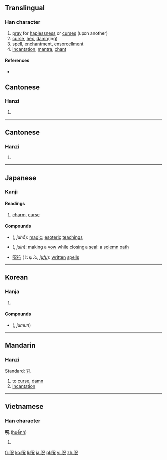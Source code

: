 {{also|咒}}
==Translingual==

===Han character===
{{Han char|rn=30|rad=口|as=05|sn=8|four=|canj=口口竹山 (RRHU)}}

# [[pray]] for [[haplessness]] or [[curse]]s (upon another)
# [[curse]], [[hex]], [[damn]](ing)
# [[spell]], [[enchantment]], [[ensorcell]]ment
# [[incantation]], [[mantra]], [[chant]]

====References====
* {{Han ref|kx=0182.020|dkj=03443|dj=0401.020|hdz=10601.030|uh=546A|ud=21610}}

==Cantonese==

===Hanzi===
{{yue-hanzi|jyut=|y=juk1}}

# {{rfdef|lang=yue|sort=示05}}

----

==Cantonese==

===Hanzi===
{{yue-hanzi|jyut=[[zau2]]|y=jau2}}

# {{defn|lang=yue|sort=口05}}

----

==Japanese==

===Kanji===
{{ja-kanji|grade=7|rs=口05}}

====Readings====
{{ja-readings
|on=[[じゅ]] (ju), [[しゅう]] (shū)
|kun=[[かしる]] (呪る, kashiru), [[しゅす]] (呪す, shusu), [[じゅす]] (呪す, jusu), [[のろう]] (呪う, norou), [[のろい]] (呪い, noroi), [[のろわしい]] (呪わしい, norowashii), [[ほさく]] (呪く, hosaku), [[まじなう]] (呪う, majinau), [[まじない]] (呪い, majinai)
}}

# [[charm]], [[curse]]

====Compounds====
* {{l|ja|呪法}} ({{l|ja|じゅほう}}, ''juhō''): [[magic]]; {{qualifier|Buddhism}} [[esoteric]] [[teaching]]s
* {{l|ja|呪印}} ({{l|ja|じゅいん}}, ''juin''): making a [[vow]] while closing a [[seal]]: a [[solemn]] [[oath]]
* [[呪符]] (じゅふ, ''[[jufu]]''): [[written]] [[spell]]s

----

==Korean==

===Hanja===
{{ko-hanja|hangeul=[[주]]|rv=ju|mr=chu|y=cwu}}

# {{rfdef|lang=ko|sort=口05}}

====Compounds====
* {{l|ja|呪文}} ({{l|ko|주문}}, ''jumun'')

----

==Mandarin==

===Hanzi===
Standard: [[咒]]

{{cmn-hanzi | pin=[[zhòu]] ([[zhou4]])|wg=chou<sup>4</sup>}} 

#  to [[curse]], [[damn]]
# [[incantation]]

----

==Vietnamese==

===Han character===
'''呪''' ([[huếnh]])

# {{rfdef|lang=vi}}

[[fr:呪]]
[[ko:呪]]
[[li:呪]]
[[ja:呪]]
[[pl:呪]]
[[vi:呪]]
[[zh:呪]]